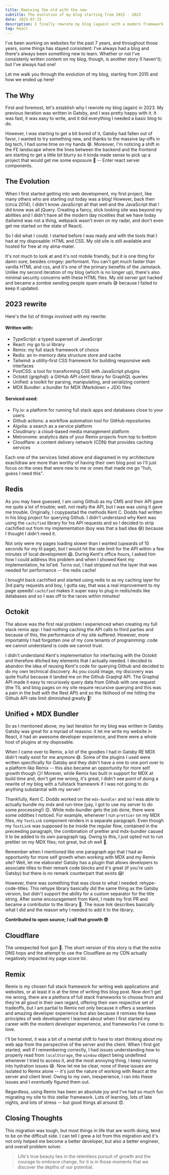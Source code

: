 ```yaml
---
title: Remixing the old with the new
subtitle: The evolution of my blog starting from 2015 - 2023
date: 2023-07-15
description: I finally rewrote my blog (again) with a modern framework
tag: React
---
```


I've been working on websites for the past 7 years, and throughout those years,
some things has stayed consistent: I've always had a blog and there's always
been something new to learn. Whether or not I've consistenly written content on
my blog, though, is another story (I haven't); but I've always had one!

Let me walk you through the evolution of my blog, starting from 2015 and how we
ended up here!

<InlineImage
  openInNewTab
  className="transition-duration-500 transition-transform hover:scale-[1.15]"
  containerClassName="mx-0 lg:mx-0"
  src="https://res.cloudinary.com/dinypqsgl/image/upload/v1682531788/blog/old-blog_gfjyll.png"
  alt="some thingy"
/>

## The Why

First and foremost, let's establish why I rewrote my blog (again) in 2023. My
previous iteration was written in
<TextLink href="https://www.gatsbyjs.com/">Gatsby</TextLink>, and I was pretty
happy with it. It was fast, it was easy to write, and it did everything I needed
a basic blog to do.

However, I was starting to get a bit bored of it, Gatsby had fallen out of
favor, I wanted to try something new, and thanks to the massive lay-offs in big
tech, I had some time on my hands 😅. Moreover, I'm noticing a shift in the FE
landscape where the lines between the backend and the frontend are starting to
get a little bit blurry so it kinda made sense to pick up a project that would
get me some exposure 💨 --
<TextLink href="https://www.patterns.dev/posts/react-server-components">Enter
react server components</TextLink>.

## The Evolution

When I first started getting into web development, my first project, like many
others who are starting out today was a blog! However, back then (circa 2014), I
didn't know JavaScript all that well and the JavaScript that I did know was all
jQuery. Creating a fancy, slick looking site was beyond my abilities and I
didn't have all the modern day niceities that we have today (tailwind was not a
thing, webpack wasn't even on my radar, and don't even get me started on the
state of React).

So I did what I could. I started before I was ready and with the tools that I
had at my disposable: HTML and CSS. My old site is still available and hosted
for free at my
<TextLink href="https://www.sfu.ca/~tbains/old_site/html/home.html">alma-mater</TextLink>.

<LazyGiphy
  containerClassName="w-[100%] pb-[100%] md:w-[50%] md:pb-[50%]"
  src="https://giphy.com/embed/qlKs0m0GxHN6ycbDmV"
  giphyAttributionSrc="https://giphy.com/gifs/pudgypenguins-aintmuch-aintmuchmoons-honnestworkmoon-qlKs0m0GxHN6ycbDmV"
/>

It's not much to look at and it's not mobile friendly, but it is one thing for
damn sure, besides cringey: performant. You can't get much faster than vanilla
HTML and css, and it's one of the primary benefits of the
<TextLink href="https://jamstack.org/why-jamstack/">Jamstack</TextLink>. Unlike
my second iteration of my blog (which is no longer up), there's also minimal
security concerns with these HTML files. My old server got hacked and became a
zombie sending people spam emails 😅 because I failed to keep it updated.

## 2023 rewrite

Here's the list of things involved with my rewrite:

#### Written with:

- TypeScript: a typed superset of JavaScript
- React: my go to ui library
- Remix: my full stack framework of choice
- Redis: an in-memory data structure store and cache
- Tailwind: a utility-first CSS framework for building responsive web interfaces
- PostCSS: a tool for transforming CSS with JavaScript plugins
- Octokit (grqphql): a GitHub API client library for GraphQL queries
- Unified: a toolkit for parsing, manipulating, and serializing content
- MDX Bundler: a bundler for MDX (Markdown + JSX) files

#### Serviced used:

- Fly.io: a platform for running full stack apps and databases close to your
  users.
- Github actions: a workflow automation tool for GitHub repositories
- Algolia: a search as a service platform
- Cloudinary: a cloud-based media management platform
- Metronome: analytics data of your Remix projects from top to bottom
- Cloudflare: a content delivery network (CDN) that provides caching services

<InlineImage
  lazyLoadImage
  openInNewTab
  className="transition-duration-500 transition-transform hover:scale-[1.15]"
  containerClassName="mx-0 lg:mx-0"
  src="https://res.cloudinary.com/dinypqsgl/image/upload/v1689464313/blog/arch_rkhewd.png"
  alt="Archtitecture diagram from excalidraw for taranveerbains.ca"
/>

Each one of the services listed above and diagramed in my architecture
exaclidraw are more than worthy of having their own blog post so I'll just focus
on the ones that were new to me or ones that made me go "huh, guess I need
this".

## Redis

As you may have guessed, I am using Github as my CMS and their API gave me quite
a lot of trouble; well, not really the API, but I was was using it gave me
trouble. Originally, I copypastad the methods Kent C. Dodds had written in his
blog project for querying Github. I didn't understand why Kent was using the
`cachified` library for his API requests and so I decided to strip cachified out
from my implementation (boy was that a bad idea 😅) because I thought I didn't
need it.

Not only were my pages loading slower than I wanted (upwards of 10 seconds for
my til page), but I would hit the rate limit for the API within a few minutes of
local development 😱. During Kent's office hours, I asked him how I could
address this problem and when I showed Kent my implementation, he lol'ed. Turns
out, I had stripped out the layer that was needed for performance -- the redis
cache!

I brought back cachified and started using redis to as my caching layer for 3rd
party requests and boy, I gotta say, that was a real improvement to my page
speeds! `cachified` makes it super easy to plug in redis/redis like databases
and so I was off to the races within minutes!

## Octokit

The above was the first real problem I experienced when creating my full stack
remix app: I had nothing caching the API calls to third parties and because of
this, the performance of my site suffered. However, more importatnly I had
forgotten one of my core tenants of programming: code we cannot understand is
code we cannot trust.

I didn't understand Kent's implementation for interfacing with the Octokit and
therefore ditched key elements that I actually needed. I decided to abandon the
idea of reusing Kent's code for querying Github and decided to do my own
technical discovery. As you could image, my discovery was quite fruiful because
it landed me on the Github Graqhql API. The Graphql API made it easy to
recurisvely query data from Github with one request (the TIL and blog pages on
my site require recursive querying and this was a pain in the butt with the Rest
API) and so the liklihood of me hitting the Github API rate limit diminished
greatly 🎉!

## Unified + MDX Bundler

So as I mentioned above, my last iteration for my blog was written in Gatsby.
Gatsby was great for a myriad of reasons: it let me write my website in React,
it had an awesome developer experience, and there were a whole host of plugins
at my disposable.

When I came over to Remix, a lot of the goodies I had in Gatsby RE MDX didn't
really exist for me anymore 😅. Some of the plugins I used were written
specifically for Gatsby and they didn't have a one to one port over to a
platform like Remix -- this also became an opportunity for more self growth
though 😏! Morever, while Remix has
<TextLink href="https://github.com/kentcdodds/mdx-bundler">built in support for
MDX</TextLink> at build time and, don't get me wrong, it's great, I didn't see
point of doing a rewrite of my blog with a fullstack framework if I was not
going to do anything substantial with my server!

Thankfully, Kent C. Dodds worked on the `mdx-bundler` and so I was able to
actually bundle my mdx and run-time (yay, I got to use my server to do some
processing!) 😊. While mdx-bundler gets the job done, there were some oddities I
noticed. For example, whenever I run `prettier` on my MDX files, my `TextLink`
component renders in a separate paragraph. Even though my `TextLink` was
supposed to be inside the regular flow, contained in the preceeding paragraph,
the combination of prettier and mdx-bundler casued it to be added to its own
paragraph tag. Owing to this, I just opted not to run prettier on my MDX files;
not great, but oh well 🤷.

Remember when I mentioned like one paragraph ago that I had an opportunity for
more self growth when working with MDX and my Remix site? Well, let me
elaborate!
<TextLink href="https://www.gatsbyjs.com/plugins/gatsby-remark-code-titles/">Gatsby
has a plugin</TextLink> that allows developers to associate titles to their
remark code blocks and it's great (if you're usin Gatsby) but there is no remark
counterpart that exists 😱!

However, there was something that was close to what I needed:
<TextLink href="https://github.com/rockchalkwushock/rehype-code-titles">rehype-code-titles</TextLink>.
This rehype library basically did the same thing as the Gatsby version, but
didn't support the ability for a custom separator for the title string. After
some encouragement from Kent, I made my first PR and became a contributor to the
library 🎉. The
<TextLink href="https://github.com/rockchalkwushock/rehype-code-titles#contributors-">issue
link</TextLink> describes basically what I did and the reason why I needed to
add it to the library.

**Contributed to open source; I call that growth 😎**

## Cloudflare

<Callout
  type="warning"
  title="I'm dumb!"
  description="Cloudflare is great; I just don't know what I'm doing with it"
/>

The unexpected foot gun 🤣. The short version of this story is that the extra
DNS hops and the attempt to use the Cloudflare as my CDN actually negatively
impacted my page score lol.

## Remix

Remix is my chosen full stack framework for writing web applications and
websites, or at least it is at the time of writing this blog post. Now don't get
me wrong, there are a plethora of full stack frameworks to choose from and
they're all good in their own regard, offering their own respective set of
tradeoffs, but I am partial to Remix not only because it offers a seamless and
amazing developer experience but also because it remixes the base principles of
web development I learned about when I first started my career with the modern
developer experience, and frameworks I've come to love.

I'll be honest, it was a bit of a mental shift to have to start thinking about
my web app from the perspective of the server and the client. When I first got
started, well if I remembering correctly, I had issues understanding how to
properly read from `localStorage`, the `window` object being undefined whenever
I tried to access it, and the most annoying thing, I keep running into hydration
issues 😅. Now let me be clear, none of these issues are isolated to Remix alone
-- it's just the nature of working with React at the server and client level.
Owing to my own, inexperience, I ran into these issues and I _eventually_
figured them out.

Regardless, using Remix has been an absolute joy and I've had so much fun
migrating my site to this stellar framework. Lots of learning, lots of late
nights, and lots of stress -- but good things all around 😍.

## Closing Thoughts

This migration was tough, but most things in life that are worth doing, tend to
be on the difficult side. I can tell I grew a lot from this migration and it's
not only helped me become a better developer, but also a better engineer, and
overall problem solver.

<BlockQuote>
  Life's true beauty lies in the relentless pursuit of growth and the courage to
  embrace change, for it is in those moments that we discover the depths of our
  potential.
</BlockQuote>
